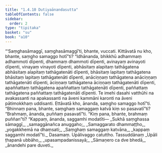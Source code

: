 ```yaml
---
title: "1.4.10 Dutiyaānandasutta"
tableOfContents: false
sidebar:
  order: 2
type: "tipitaka"
basket: "su"
book: "a10"
---
```



<DynamicBreadcrumb />

<Division number="40" book="a10" bookNo="17" page="316">

<Paragraph number="288" book="a10">
“‘Saṃghasāmaggī, saṃghasāmaggī’ti, bhante, vuccati. Kittāvatā nu kho, bhante, saṃgho samaggo hotī”ti? “Idhānanda, bhikkhū adhammaṃ adhammoti dīpenti, dhammaṃ dhammoti dīpenti, avinayaṃ avinayoti dīpenti, vinayaṃ vinayoti dīpenti, abhāsitaṃ alapitaṃ tathāgatena abhāsitaṃ alapitaṃ tathāgatenāti dīpenti, bhāsitaṃ lapitaṃ tathāgatena bhāsitaṃ lapitaṃ tathāgatenāti dīpenti, anāciṇṇaṃ tathāgatena anāciṇṇaṃ tathāgatenāti dīpenti, āciṇṇaṃ tathāgatena āciṇṇaṃ tathāgatenāti dīpenti, apaññattaṃ tathāgatena apaññattaṃ tathāgatenāti dīpenti, paññattaṃ tathāgatena paññattaṃ tathāgatenāti dīpenti. Te imehi dasahi vatthūhi na avakassanti na apakassanti na āveni kammāni karonti na āveni pātimokkhaṃ uddisanti. Ettāvatā kho, ānanda, saṃgho samaggo hotī”ti.
</Paragraph>

<Paragraph number="289" book="a10">
“Bhinnaṃ pana, bhante, saṃghaṃ samaggaṃ katvā kiṃ so pasavatī”ti? “Brahmaṃ, ānanda, puññaṃ pasavatī”ti. “Kiṃ pana, bhante, brahmaṃ puññan”ti? “Kappaṃ, ānanda, saggamhi modatīti—
</Paragraph>

<Paragraph number="290" type="verses" book="a10">
_Sukhā saṃghassa sāmaggī,_  
_samaggānañca anuggaho;_  
_Samaggarato dhammaṭṭho,_  
_yogakkhemā na dhaṃsati;_  
_Saṃghaṃ samaggaṃ katvāna,_  
_kappaṃ saggamhi modatī”ti._  


</Paragraph>
</Division>

<Paragraph number="291" type="center" book="a10">
Dasamaṃ.



</Paragraph>

<Paragraph number="292" type="center" book="a10">
Upālivaggo catuttho.



</Paragraph>

<Paragraph number="293" type="center" book="a10">
Tassuddānaṃ


</Paragraph>

<Paragraph number="294" type="verses" book="a10">
_Upāli ṭhapanā ubbāho,_  
_upasampadanissayā;_  
_Sāmaṇero ca dve bhedā,_  
_ānandehi pare duveti._
</Paragraph>